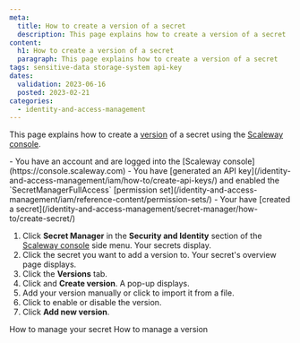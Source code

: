 ```yaml
---
meta:
  title: How to create a version of a secret
  description: This page explains how to create a version of a secret
content:
  h1: How to create a version of a secret
  paragraph: This page explains how to create a version of a secret
tags: sensitive-data storage-system api-key
dates:
  validation: 2023-06-16
  posted: 2023-02-21
categories:
  - identity-and-access-management
---
```


This page explains how to create a [version](/identity-and-access-management/secret-manager/concepts/#version/) of a secret using the [Scaleway console](https://console.scaleway.com).

<Macro id="iam-requirements" />

<Message type="requirement">
  - You have an account and are logged into the [Scaleway console](https://console.scaleway.com)
  - You have [generated an API key](/identity-and-access-management/iam/how-to/create-api-keys/) and enabled the `SecretManagerFullAccess` [permission set](/identity-and-access-management/iam/reference-content/permission-sets/)
  - Your have [created a secret](/identity-and-access-management/secret-manager/how-to/create-secret/)
</Message>

1. Click **Secret Manager** in the **Security and Identity** section of the [Scaleway console](https://console.scaleway.com/) side menu. Your secrets display.
2. Click the secret you want to add a version to. Your secret's overview page displays.
3. Click the **Versions** tab.
4. Click <Icon name="plus" /> and **Create version**. A pop-up displays.
5. Add your version manually or click <Icon name="plus" /> to import it from a file.
6. Click <Icon name="toggle" /> to enable or disable the version.
7. Click **Add new version**.

<Navigation title="See Also">
  <PreviousButton to="/identity-and-access-management/secret-manager/how-to/manage-secret/">How to manage your secret</PreviousButton>
  <NextButton to="/identity-and-access-management/secret-manager/how-to/manage-version/">How to manage a version</NextButton>
</Navigation>